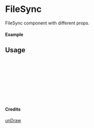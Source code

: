 
<Meta of={FileSync} title="unDraw/FileSync" />

# FileSync

FileSync component with different props.

#### Example

<Canvas of={FileSync.Primary} />

## Usage

```ts
import { FileSync } from "yadl-ui";

const Example = () => {
  return (
      <FileSync />
  );
};

export default Example;
```

#### Credits
[unDraw](https://undraw.co/illustrations)

